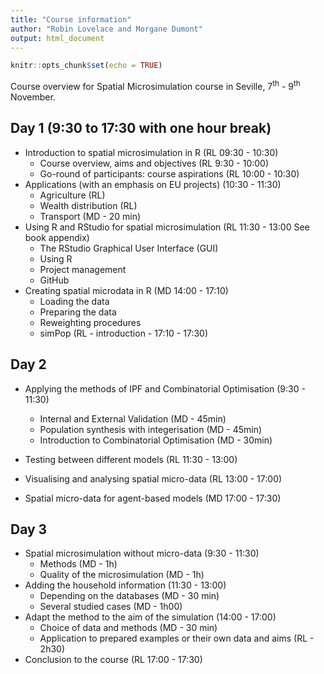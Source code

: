 ```yaml
---
title: "Course information"
author: "Robin Lovelace and Morgane Dumont"
output: html_document
---
```


```r
knitr::opts_chunk$set(echo = TRUE)
```

Course overview for Spatial Microsimulation course in Seville, 7^th^ - 9^th^ November.

## Day 1 (9:30 to 17:30 with one hour break)

- Introduction to spatial microsimulation in R (RL 09:30 - 10:30)
    - Course overview, aims and objectives (RL 9:30 - 10:00)
    - Go-round of participants: course aspirations (RL 10:00 - 10:30)

- Applications (with an emphasis on EU projects) (10:30 - 11:30)
    - Agriculture (RL)
    - Wealth distribution (RL)
    - Transport (MD - 20 min)
    
- Using R and RStudio for spatial microsimulation (RL 11:30 - 13:00 See book appendix)
    - The RStudio Graphical User Interface (GUI)
    - Using R
    - Project management
    - GitHub

- Creating spatial microdata in R (MD 14:00 - 17:10)
    - Loading the data
    - Preparing the data 
    - Reweighting procedures
    - simPop (RL - introduction - 17:10 - 17:30)
  
## Day 2

- Applying the methods of IPF and Combinatorial Optimisation (9:30 - 11:30)
    - Internal and External Validation (MD - 45min)
    - Population synthesis with integerisation (MD - 45min)
    - Introduction to Combinatorial Optimisation (MD - 30min)

- Testing between different models (RL 11:30 - 13:00) 

- Visualising and analysing spatial micro-data (RL 13:00 - 17:00)

- Spatial micro-data for agent-based models (MD 17:00 - 17:30)

## Day 3
    
- Spatial microsimulation without micro-data (9:30 - 11:30)
    - Methods (MD - 1h)
    - Quality of the microsimulation (MD - 1h)
    
- Adding the household information (11:30 - 13:00)
    - Depending on the databases (MD - 30 min)
    - Several studied cases (MD - 1h00)
    
- Adapt the method to the aim of the simulation (14:00 - 17:00)
    - Choice of data and methods (MD - 30 min)
    - Application to prepared examples or their own data and aims (RL - 2h30)

- Conclusion to the course (RL 17:00 - 17:30)



